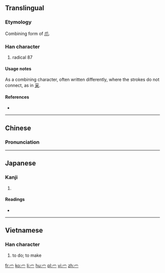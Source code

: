 {{also|爪}}
==Translingual==
{{stroke order|type=animate}}

===Etymology===
Combining form of [[爪]].

===Han character===
{{Han char|rn=87|rad=爪|as=00|sn=4|four=|canj=竹火 (HF), X竹火 (XHF)}}

# radical 87

====Usage notes====
As a combining character, often written differently, where the strokes do not connect, as in [[采]].

====References====
* {{Han ref|kx=0688.281|dkj=19655|dj=1101.140|hdz=32030.021|uh=722B|ud=29227}}

----

==Chinese==
{{zh-forms}}

===Pronunciation===
{{zh-pron
|m=zhǎo
|c=zaau2
|cat=
}}

----

==Japanese==

===Kanji===
{{ja-kanji|grade=|rs=爪00}}

# {{defn|lang=ja|sort=爪00}}

====Readings====
* {{ja-readings|on=|kun=[[つめかんむり]] (tsumekammuri), [[つめがしら]] (tsumegashira)}}

----

==Vietnamese==

===Han character===
{{vi-hantu|[[làm]]|rs=爪00}}

# to do; to make

[[Category:CJKV radicals| ]]

[[fr:爫]]
[[ko:爫]]
[[li:爫]]
[[hu:爫]]
[[pl:爫]]
[[vi:爫]]
[[zh:爫]]